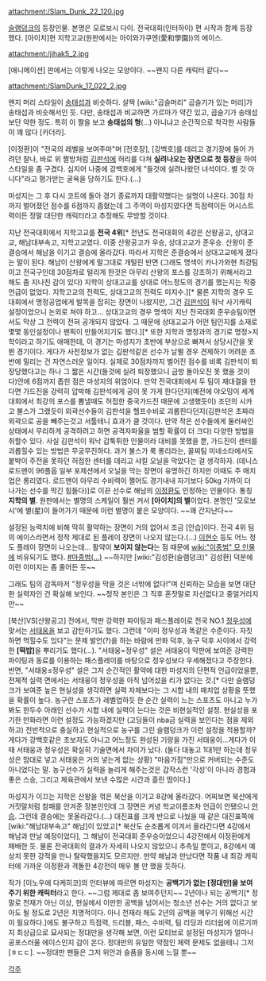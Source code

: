 attachment:/Slam_Dunk_22_120.jpg

[[슬램덩크]]의 등장인물. 본명은 모로보시 다이. 전국대회(인터하이) 편 시작과 함께 등장했다. [아이치]현 지학고교(원판에서는 아이와가쿠엔(愛和學園))의 에이스. 


attachment:/jihak5_2.jpg

[애니메이션] 판에서는 이렇게 나오는 모양이다. ~~왠지 다른 캐릭터 같다~~


attachment:/SlamDunk_17_022_2.jpg

왠지 머리 스타일이 [[송태섭]]과 비슷하다. 살짝 [wiki:"곱슬머리" 곱슬기가 있는 머리]가 송태섭과 비슷해서인 듯. 다만, 송태섭과 비교하면 가르마가 약간 있고, 곱슬기가 송태섭보단 약한 정도. 특히 이 짤을 보고 '''송태섭의 형'''(…) 아니냐고 순간적으로 착각한 사람들이 꽤 많다 [카더라].

[이정환]이 "전국의 레벨을 보여주마"며 [전호장], [강백호]를 데리고 경기장에 들어 가려던 찰나, 바로 위 짤방처럼 [[김판석]]에 허리를 다쳐 '''실려나오는 장면으로 첫 등장'''을 하여 스타일을 좀 구겼다. 심지어 나중에 강백호에게 "들것에 실려나왔던 녀석이다. 별 것 아니다"라고 평가받는 굴욕을 당하기도 한다.(…) 

마성지는 그 후 다시 코트에 돌아 경기 종료까지 대활약했다는 설명이 나온다. 30점 차까지 벌어졌던 점수를 6점까지 좁혔는데 그 주역이 마성지였다면 득점력이든 어시스트력이든 정말 대단한 캐릭터라고 추정해도 무방할 것이다.

지난 전국대회에서 지학고교를 '''전국 4위'''[* 전년도 전국대회의 4강은 산왕공고, 상대고교, 해남대부속고, 지학고교였다. 이중 산왕공고가 우승, 상대고교가 준우승. 산왕이 준결승에서 해남을 이기고 결승에 올라갔다. 따라서 지학은 준결승에서 상대고교에게 졌다는 말이 된다. 해남이 산왕에게 말그대로 개털린 반면 (그래도 명색이 카나가와현 최강팀이고 전국구인데 30점차로 털리게 한것은 아무리 산왕의 포스를 강조하기 위해서라고 해도 좀 지나친 감이 있다) 지학이 상대고교를 상대로 어느정도의 경기를 했는지는 작중 언급이 없었다. 지학고교의 전력도, 상대고교의 전력도 미지수.][* 물론 지학의 경우 도대회에서 명정공업에게 발목을 잡히는 장면이 나왔지만, 그건 [[김판석]]이 워낙 사기캐릭 설정이었으니 논외로 쳐야 하고... 상대고교의 경우 명색이 지난 전국대회 준우승팀이면서도 막상 그 전력이 전혀 공개되지 않았다. 그 때문에 상대고교가 어떤 팀인지를 소재로 몇몇 동인설정이나 팬픽이 만들어지기도 했다.][* 또한 지학과 명정과의 경기로 명정>지학이라고 하기도 애매한데, 이 경기는 마성지가 초반에 부상으로 빠져서 상당시간을 못 뛴 경기이다. 게다가 사전정보가 없는 김판석같은 선수가 날뛸 경우 견제하기 어려운 초반에 밀리는 건 자연스러운 일이다. 실제로 30점차까지 벌어진 점수를 비록 김판석이 퇴장당했다고는 하나 그 짧은 시간(들것에 실려 퇴장했으니 금방 돌아오진 못 했을 것이다)안에 6점까지 좁힌 점은 마성지의 위엄이다. 만약 전국대회에서 두 팀이 재대결을 한다면 가드진을 강력히 압박해 김판석에게 공이 못 가게 한다던지(예전에 야오밍이 세계대회에서 최강의 포스를 뽐낼때도 허접한 중국가드진 때문에 고생했듯이) 조던의 시카고 불스가 그랬듯이 외곽선수들이 김판석을 헬프수비로 괴롭힌다던지(김판석은 초짜라 외곽으로 공을 빼주는것고 서툴테니 효과가 클 것이다. 만약 작은 선수들에게 둘러싸인 상태에서 무리하게 공격하려고 하면 공격자파울을 범할 확률이 더 크다) 다양한 방법을 취할수 있다. 사실 김판석이 워낙 갑툭튀한 인물이라 대비를 못했을 뿐, 가드진이 센터를 괴롭힐수 있는 방법은 무궁무진하다. 과거 불스가 룩 롱리라는, 꼴찌팀 미네소타에서도 붙박이 주전을 못하던 허접한 센터를 데리고 샤킬 오닐을 막았다는 걸 생각하자. (데니스 로드맨이 96플옵 일부 포제션에서 오닐을 막는 장면이 유명하긴 하지만 이때도 주 매치업은 롱리였다. 로드맨이 아무리 수비력이 쩔어도 경기내내 자기보다 50kg 가까이 더 나가는 선수를 막긴 힘들다)]로 이끈 선수로 해남의 [[이정환]]도 인정하는 인물이다. 통칭 '''지학의 별'''. 원판에서는 별명의 스케일이  훨씬 커서 '''[아이치]의 별'''이었다. 본명인 '모로보시'에 별(星)이 들어가기 때문에 이런 별명이 붙은 모양이다. ~~꽤 간지난다~~

설정된 능력치에 비해 딱히 활약하는 장면이 거의 없어서 조금 [안습]이다. 전국 4위 팀의 에이스라면서 정작 제대로 된 플레이 장면이 나오지 않는다.(…) [[이현수]] 등도 어느 정도 플레이 장면이 나오는데... 활약이 '''보이지 않는다'''는 점 때문에 [[wiki:"이종범" 모 인물]]에 비유되기도 했다. [http://gall.dcinside.com/baseball_new/7735802 #마종범(…)] ~~하지만 [wiki:"김성환(슬램덩크)" 김성환] 덕분에 이런 이미지는 좀 줄어든 듯~~

그래도 팀의 감독마저 "정우성을 막을 것은 너밖에 없다!"며 신뢰하는 모습을 보면 대단한 실력자인 건 확실해 보인다. ~~정작 본인은 그 직후 혼잣말로 자신없다고 중얼거리지만~~

[북산]VS[산왕공고] 전에서, 막판 강력한 파이팅과 패스플레이로 전국 NO.1 [[정우성]]에 맞서는 [[서태웅]]을 보고 감탄하기도 했다. 그런데 "이미 정우성과 똑같은 수준이다. 자칫하면 먹힐수도 있다"는 문제 발언(?)을 하는 바람에 만화 덕후, 농구 덕후 사이에서 강력한 '''[떡밥]'''을 뿌리기도 했다(…). "서태웅=정우성" 설은 서태웅이 막판에 보여준 강력한 파이팅과 동료를 이용하는 패스플레이를 바탕으로 정우성보다 우세해졌다고 주장한다. 반면, "서태웅≤정우성" 설은 그저 순간적인 활약에 대한 마성지의 단편적 언급이었을뿐, 전체적 실력 면에서는 서태웅이 정우성을 아직 넘어섰을 리가 없다는 것.[* 다만 슬램덩크가 보여준 높은 현실성을 생각하면 실력 자체보다는 그 시합 내의 매치업 상황을 뜻했을 확률이 높다. 농구란 스포츠가 레벨업하듯 한 순간 실력이 느는 스포츠도 아니고 누가 봐도 한두수 아래인 선수가 시합 내에 실력이 는다는 것은 비현실적인 설정. 현실성을 포기한 만화라면 이런 설정도 가능하겠지만 (고딩들이 nba금 실력을 보인다는 점을 제외하고) 전반적으로 충실하고 현실적으로 농구를 그린 슬램덩크가 이런 설정을 적용할까? 게다가 강백호같은 초보자도 아니고 어느정도 완성된 기량을 가진 서태웅이...게다가 이때 서태웅과 정우성은 확실히 기술면에서 차이가 났다. (둘다 대놓고 1대1만 하는데 정우성은 맘대로 넣고 서태웅은 거의 넣는게 없는 상황) "마음가짐"만으로 커버되는 수준도 아니었다는 말. 농구선수가 실력을 늘리게 해주는것은 갑작스런 '각성'이 아니라 경험과 좋은 스승, 그리고 체육관에서 보낸 수많은 시간과 흘린 땀이다.] 

마성지가 이끄는 지학은 산왕을 꺾은 북산을 이기고 8강에 올라갔다. 어찌보면 북산에게 거짓말처럼 참패를 안겨준 장본인인데 그 장면은 커녕 학교이름조차 언급이 안됐으니 [[안습]]. 그런데 결승에는 못올라갔다.(…) 대진표를 크게 반으로 나눴을 때 같은 대진표쪽에 [wiki:"해남대부속고" 해남]이 있었고[* 북산도 순조롭게 이겨서 올라간다면 4강에서 해남과 만날 예정이었다], 그 해남이 전국대회 준우승이었으니 4강전에서 이정환에게 패배한 듯. 물론 전국대회의 결과가 자세히 나오지 않았으니 추측일 뿐이고, 8강에서 예상치 못한 강적을 만나 탈락했을지도 모르지만. 만약 해남과 만났다면 작품 내 최강 캐릭터에 가까운 이정환과 격돌한 4강전이 매우 볼 만 했을 듯하다. 

작가 [이노우에 다케히코]의 인터뷰에 따르면 마성지는 '''공백기가 없는 [정대만]을 보여주기 위한 캐릭터'''라고 한다. ~~그럼 제대로 좀 보여주던지~~ 2년이나 되는 공백기[* 정말로 천재가 아닌 이상, 현실에서 이만한 공백을 넘어서는 청소년 선수는 거의 없다고 보아도 될 정도로 2년은 치명적이다. 아니 천재라 해도 2년의 공백을 메우기 위해선 시간이 필요하다.]에도 불구하고 득점력, 드리블, 패스, 수비력, 팀 리딩과 리더쉽에 이르기까지 최상급으로 묘사되는 정대만을 생각해 보면, 이런 모티브로 설정된 마성지가 얼마나 공포스러울 에이스인지 감이 온다. 정대만의 유일한 약점인 체력 문제도 없을테니 그저 [ㅎㄷㄷ]. ~~정대만 팬들은 그저 위안과 슬픔을 동시에 느낄 뿐~~

[[각주]]
